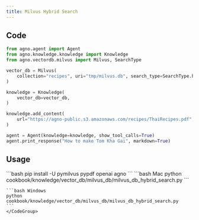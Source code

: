 ```yaml
---
title: Milvus Hybrid Search
---
```


## Code

```python cookbook/knowledge/vector_db/milvus_db/milvus_db_hybrid_search.py
from agno.agent import Agent
from agno.knowledge.knowledge import Knowledge
from agno.vectordb.milvus import Milvus, SearchType

vector_db = Milvus(
    collection="recipes", uri="tmp/milvus.db", search_type=SearchType.hybrid
)

knowledge = Knowledge(
    vector_db=vector_db,
)

knowledge.add_content(
    url="https://agno-public.s3.amazonaws.com/recipes/ThaiRecipes.pdf",
)

agent = Agent(knowledge=knowledge, show_tool_calls=True)
agent.print_response("How to make Tom Kha Gai", markdown=True)
```

## Usage

<Steps>
  <Snippet file="create-venv-step.mdx" />

  <Step title="Install libraries">
    ```bash
    pip install -U pymilvus pypdf openai agno
    ```
  </Step>

  <Step title="Run Agent">
    <CodeGroup>
    ```bash Mac
    python cookbook/knowledge/vector_db/milvus_db/milvus_db_hybrid_search.py
    ```

    ```bash Windows
    python cookbook/knowledge/vector_db/milvus_db/milvus_db_hybrid_search.py
    ```
    </CodeGroup>
  </Step>
</Steps>